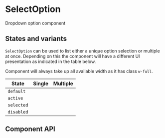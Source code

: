 
# SelectOption

Dropdown option component

<PartOfCore />

## States and variants

`SelectOption` can be used to list either a unique option selection or multiple at once. Depending on this the component will have a different UI presentation as indicated in the table below.

Component will always take up all available width as it has class `w-full`.

| State      | Single                                    | Multiple                                          |
| ---------- | ----------------------------------------- | ------------------------------------------------- |
| `default`  | <SelectOption option={option} />          | <SelectOption option={option} multiple />         |
| `active`   | <SelectOption option={option} active/>    | <SelectOption option={option} active multiple/>   |
| `selected` | <SelectOption option={option} selected /> | <SelectOption option={option} selected multiple/> |
| `disabled` | <SelectOption option={option} disabled /> | <SelectOption option={option} disabled multiple/> |

## Component API


<PropsTable
  properties={selectOptionComponent}
  name='SelectOption'
  description='The default select option component.'
/>
<PropsTable
  properties={selectOptionType}
  name='SelectOptionsType'
  description='Default shape of options. Might be ignored in favor of `any`'
/>

